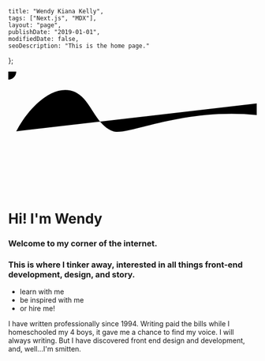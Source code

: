 

    title: "Wendy Kiana Kelly",
    tags: ["Next.js", "MDX"],
    layout: "page",
    publishDate: "2019-01-01",
    modifiedDate: false,
    seoDescription: "This is the home page."
};





<svg id="home" viewBox="0 0 625 300">
<g id="shape">


<g id="sakura">
  <g id="segment" className="segment">
    <path className="segment-fill" d="M0,0 v-200 a40,40 0 0,0 -62,10 z"/>
    <path className="segment-edge" d="M0,-200 a40,40 0 0,0 -62,10"/>
    </g>
  <g id="quadrant">
    <use xlinkHref="#segment"/>
    <use xlinkHref="#segment" transform="rotate(18)"/>
    <use xlinkHref="#segment" transform="rotate(36)"/>
    <use xlinkHref="#segment" transform="rotate(54)"/>
    <use xlinkHref="#segment" transform="rotate(72)"/>
    </g>
  <g id="petals">
    <use xlinkHref="#quadrant"/>
    <use xlinkHref="#quadrant" transform="rotate(90)"/>
    <use xlinkHref="#quadrant" transform="rotate(180)"/>
    <use xlinkHref="#quadrant" transform="rotate(270)"/>
    </g>
  <radialGradient id="fade" cx="0" cy="0" r="20"
      gradientUnits="userSpaceOnUse">
    <stop id="fade-stop-1" offset="33%"/>
    <stop id="fade-stop-2" offset="95%"/>
    </radialGradient>




<g id="flower">
  <circle id="overlay" cx="0" cy="0" r="20"
    stroke="none" fill="url(#fade)"/>
  <use id="outer-petals" xlinkHref="#petals"/>
  <use id="inner-petals" xlinkHref="#petals"
    transform="rotate(9) scale(0.33)"/>
  </g>

</g>

  <path id="curve" d="M20,150C49.63,93,105.79,36.65,156.2,47.55,207.89,58.74,213,131.91,264,150c40.67,14.43,229-89,470-20q400.67,350.43,229-89,110-810"/>
  <text x="5">
    <textPath xlinkHref="#curve">
      Hi! I'm Wendy. Welcome to my corner of the internet. This is where I tinker away, interested in all things front-end development, design, and story. Come <Link prefetch href={`../blog`}><a className="X">be inspired with me</a></Link> as we learn together.
</textPath>

  </text>

</g>

</svg>

<div id="phone"><h1>Hi!  <Emoji symbol="💖" label="heart" size={200}/> I'm Wendy</h1> <h3>
    Welcome to my corner of the internet.</h3>
    <h3>This is where I tinker away, interested in all things front-end development, design, and story.
</h3> <ul><li> <Link prefetch href={`../blog/post-five-what-I-am-learning`}><a>learn with me</a></Link></li><li> <Link prefetch href={`../blog/post-seven-who-I-admire`}><a>be inspired with me</a></Link></li><li> <Link prefetch href={`../blog/post-eight-hire-me`}><a>or hire me</a></Link>!</li></ul></div>
<div id="paraStyle"><p>I have written professionally since 1994. Writing paid the bills while I homeschooled my 4 boys, it gave me a chance to find my voice. I will always <Emoji symbol="💖" label="heart" size={200}/> writing. But I have discovered front end design and development, and, well...I'm smitten.</p></div>
